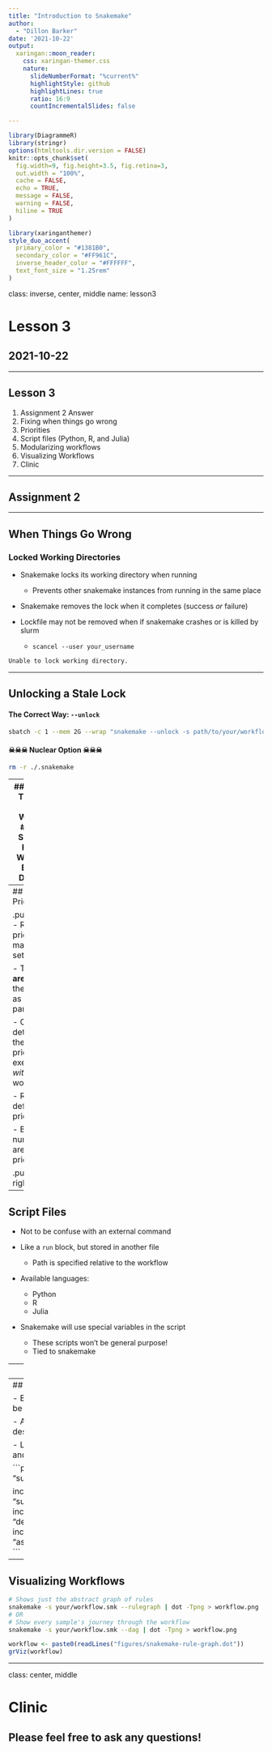 ```yaml
---
title: "Introduction to Snakemake"
author: 
  - "Dillon Barker"
date: '2021-10-22'
output:
  xaringan::moon_reader:
    css: xaringan-themer.css
    nature:
      slideNumberFormat: "%current%"
      highlightStyle: github
      highlightLines: true
      ratio: 16:9
      countIncrementalSlides: false

---
```

  
```r
library(DiagrammeR)
library(stringr)
options(htmltools.dir.version = FALSE)
knitr::opts_chunk$set(
  fig.width=9, fig.height=3.5, fig.retina=3,
  out.width = "100%",
  cache = FALSE,
  echo = TRUE,
  message = FALSE, 
  warning = FALSE,
  hiline = TRUE
)
```

```r
library(xaringanthemer)
style_duo_accent(
  primary_color = "#1381B0",
  secondary_color = "#FF961C",
  inverse_header_color = "#FFFFFF",
  text_font_size = "1.25rem"
)

```
class: inverse, center, middle
name: lesson3

# Lesson 3
## 2021-10-22

---

## Lesson 3

1. Assignment 2 Answer
2. Fixing when things go wrong
3. Priorities
4. Script files (Python, R, and Julia)
5. Modularizing workflows
6. Visualizing Workflows
7. Clinic

---

## Assignment 2
  
---

## When Things Go Wrong
### Locked Working Directories

- Snakemake locks its working directory when running
     - Prevents other snakemake instances from running in the same place

- Snakemake removes the lock when it completes (success _or_ failure)

- Lockfile may not be removed when if snakemake crashes or is killed by slurm
    - `scancel --user your_username`


```sh
Unable to lock working directory.
```

---
  
## Unlocking a Stale Lock
  
#### The Correct Way: `--unlock`
  
```bash
sbatch -c 1 --mem 2G --wrap "snakemake --unlock -s path/to/your/workflow.smk -j 1"
```

#### ☠☠☠ Nuclear Option ☠☠☠

```bash
rm -r ./.snakemake
```
---
## When Things Go Wrong
### It Should Have Worked But It Didn't!

- Sometimes a job finishes successfully but snakemake doesn't detect the outputs

- Filesystem latency _especially_ on a cluster like Waffles can be a factor
    - It takes some non-zero amount of time to write results to disk

- Consider setting `--latency-wait` with larger number (default: `5` seconds)

---
## Priorities

.pull-left[
- Rule priorities may be set

- These **are not** the same as slurm partitions

- Only determine the priority of execution _within_ the workflow

- Rules default to priority `0`

- Bigger numbers are higher priority
]

.pull-right[
```python
rule my_example:
    input: ...
    output: ...
    priority: 50
    shell: ...
```
]

---
## Script Files

- Not to be confuse with an external command 

- Like a `run` block, but stored in another file
    - Path is specified relative to the workflow

- Available languages:
    - Python
    - R
    - Julia
    
- Snakemake will use special variables in the script
    - These scripts won't be general purpose!
    - Tied to snakemake

---
## Script Files

```python
# workflow.smk
rule scriptfile_example:
    input:
        "path/to/inputfile",
        "path/to/other/inputfile"
    output:
        "path/to/outputfile",
        "path/to/another/outputfile"
    script:
        "scripts/script.py"
```

```python
# scripts/script.py
def do_something(data_path, out_path, threads, myparam):
    # python code here

do_something(snakemake.input[0], snakemake.output[0], 
             snakemake.threads, snakemake.config["myparam"])
```
---
## Including Workflows

- Existing workflows can be included with `include`

- Allows more modular design of workflows

- Like copy/pasting another workflow in

```python
rule all:
    input: "summary_report.txt"

include: "summary_report.smk"
include: "determine_amr.smk"
include: "assemble_genomes.smk"
```
---
## Visualizing Workflows


```bash
# Shows just the abstract graph of rules
snakemake -s your/workflow.smk --rulegraph | dot -Tpng > workflow.png
# OR
# Show every sample's journey through the workflow
snakemake -s your/workflow.smk --dag | dot -Tpng > workflow.png
```


```r
workflow <- paste0(readLines("figures/snakemake-rule-graph.dot"))
grViz(workflow)

```

---
class: center, middle

# Clinic
## Please feel free to ask any questions!
